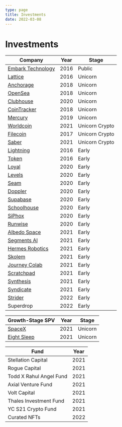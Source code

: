 ```yaml
---
type: page
title: Investments
date: 2022-03-08
---
```


# Investments

| Company     | Year        | Stage      |
| ----------- | ----------- | ----------- |
| [Embark Technology](https://embarktrucks.com/) | 2016 | Public |
| [Lattice](https://lattice.com/) | 2016 | Unicorn |
| [Anchorage](https://www.anchorage.com/) | 2018 | Unicorn |
| [OpenSea](https://opensea.io/) | 2018 | Unicorn |
| [Clubhouse](https://www.clubhouse.com/) | 2020 | Unicorn |
| [CoinTracker](https://www.cointracker.io/) | 2018 | Unicorn |
| [Mercury](https://mercury.com/) | 2019 | Unicorn |
| [Worldcoin](https://worldcoin.org/) | 2021 | Unicorn Crypto |
| [Filecoin](https://filecoin.io/) | 2017 | Unicorn Crypto |
| [Saber](https://saber.so/) | 2021 | Unicorn Crypto |
| [Lightning](https://lightning.engineering/) | 2016 | Early |
| [Token](https://www.tokenring.com/) | 2016 | Early |
| [Loyal](https://loyalfordogs.com/) | 2020 | Early |
| [Levels](https://www.levelshealth.com/) | 2020 | Early |
| [Seam](https://www.getseam.com/) | 2020 | Early |
| [Doppler](https://www.doppler.com/) | 2020 | Early |
| [Supabase](https://supabase.com/) | 2020 | Early |
| [Schoolhouse](https://www.getschoolhouse.com/) | 2020 | Early |
| [SiPhox](https://siphox.com/) | 2020 | Early |
| [Runwise](https://www.runwise.com/) | 2020 | Early |
| [Albedo Space](https://albedo.com/) | 2021 | Early |
| [Segments AI](https://segments.ai/) | 2021 | Early |
| [Hermes Robotics](http://hermes-robotics.com/) | 2021 | Early |
| [Skolem](https://skolem.tech/) | 2021 | Early |
| [Journey Colab](https://www.journeycolab.com/) | 2021 | Early |
| [Scratchpad](https://scratchpad.com/) | 2021 | Early |
| [Synthesis](https://www.synthesis.is/) | 2021 | Early |
| [Syndicate](https://syndicate.io/) | 2021 | Early |
| [Strider](https://onstrider.com) | 2022 | Early |
| Superdrop | 2022 | Early |

| Growth-Stage SPV     | Year        | Stage      |
| ----------- | ----------- | ----------- |
| [SpaceX](https://www.spacex.com/) | 2021 | Unicorn |
| [Eight Sleep](https://www.eightsleep.com/) | 2021 | Unicorn |

| Fund     | Year        |
| ----------- | ----------- |
| Stellation Capital | 2021 |
| Rogue Capital | 2021 |
| Todd X Rahul Angel Fund | 2021 |
| Axial Venture Fund | 2021 |
| Volt Capital | 2021 |
| Thales Investment Fund | 2021 |
| YC S21 Crypto Fund | 2021 |
| Curated NFTs | 2022 |

